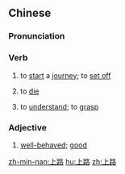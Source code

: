 ==Chinese==
{{zh-forms}}

===Pronunciation===
{{zh-pron
|m=shànglù
|c=soeng5 lou6
|mn=qz:chiǔⁿ-lō͘/tw,xm:chiūⁿ-lō͘/zz:chiōⁿ-lō͘
|cat=v,a
}}

===Verb===
{{zh-verb}}

# to [[start]] a [[journey]]; to [[set off]]
# {{lb|zh|euphemistic}} to [[die]]
# to [[understand]]; to [[grasp]]

===Adjective===
{{zh-adj}}

# {{lb|zh|slang}} [[well-behaved]]; [[good]]

[[zh-min-nan:上路]]
[[hu:上路]]
[[zh:上路]]